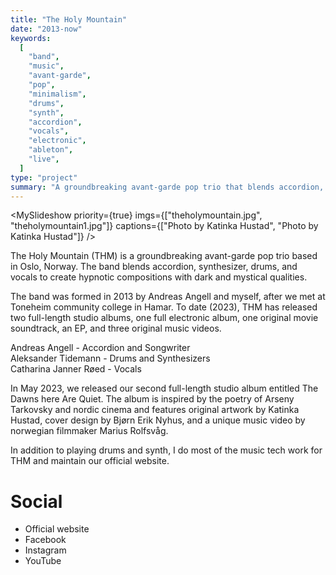```yaml
---
title: "The Holy Mountain"
date: "2013-now"
keywords:
  [
    "band",
    "music",
    "avant-garde",
    "pop",
    "minimalism",
    "drums",
    "synth",
    "accordion",
    "vocals",
    "electronic",
    "ableton",
    "live",
  ]
type: "project"
summary: "A groundbreaking avant-garde pop trio that blends accordion, synthesizer, drums, and vocals."
---
```


<MySlideshow
  priority={true}
  imgs={["theholymountain.jpg", "theholymountain1.jpg"]}
  captions={["Photo by Katinka Hustad", "Photo by Katinka Hustad"]}
/>

The Holy Mountain (THM) is a groundbreaking avant-garde pop trio based in Oslo, Norway. The band blends accordion, synthesizer, drums, and vocals to create hypnotic compositions with dark and mystical qualities.

The band was formed in 2013 by Andreas Angell and myself, after we met at Toneheim community college in Hamar. To date (2023), THM has released two full-length studio albums, one full electronic album, one original movie soundtrack, an EP, and three original music videos.

Andreas Angell - Accordion and Songwriter <br />
Aleksander Tidemann - Drums and Synthesizers <br />
Catharina Janner Røed - Vocals

<MySpotifyPlayer embedUrl="https://open.spotify.com/embed/artist/04GXo6z6x1KLMG9weDPayK?utm_source=generator&theme=0" />

In May 2023, we released our second full-length studio album entitled The Dawns here Are Quiet. The album is inspired by the poetry of Arseny Tarkovsky and nordic cinema and features original artwork by Katinka Hustad, cover design by Bjørn Erik Nyhus, and a unique music video by norwegian filmmaker Marius Rolfsvåg.

In addition to playing drums and synth, I do most of the music tech work for THM and maintain our official website.

# Social

- <MyLink href="https://www.theholymountain.net/">Official website</MyLink>
- <MyLink href="https://www.facebook.com/theholymountaintrio">Facebook</MyLink>
- <MyLink href="https://www.instagram.com/theholymountaintrio/">
    Instagram
  </MyLink>
- <MyLink href="https://youtube.com/@theholymountain8619">YouTube</MyLink>
